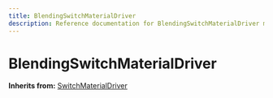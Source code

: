 ```yaml
---
title: BlendingSwitchMaterialDriver
description: Reference documentation for BlendingSwitchMaterialDriver meta class
---
```



# BlendingSwitchMaterialDriver

**Inherits from:** [SwitchMaterialDriver](/classes/switchmaterialdriver)

<ClassDetails file="/db/classes/BlendingSwitchMaterialDriver.ca715cf28bf6.json" />
